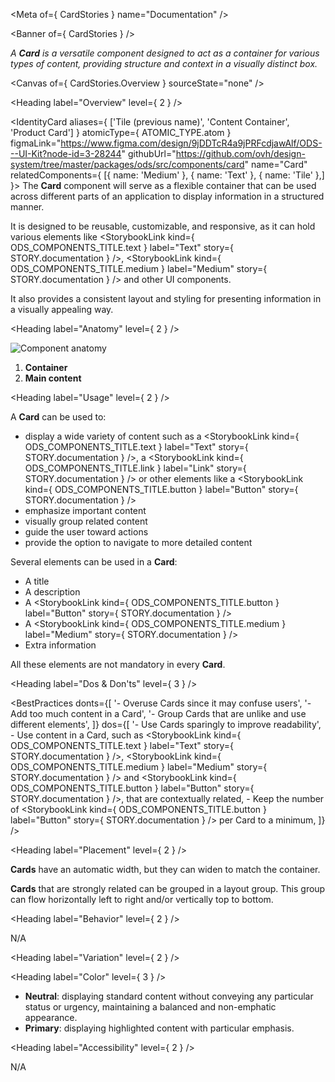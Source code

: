 
<Meta of={ CardStories } name="Documentation" />

<Banner of={ CardStories } />

_A **Card** is a versatile component designed to act as a container for various types of content, providing structure and context in a visually distinct box._

<Canvas of={ CardStories.Overview } sourceState="none" />

<Heading label="Overview" level={ 2 } />

<IdentityCard aliases={ ['Tile (previous name)', 'Content Container', 'Product Card'] }
              atomicType={ ATOMIC_TYPE.atom }
              figmaLink="https://www.figma.com/design/9jDDTcR4a9jPRFcdjawAlf/ODS---UI-Kit?node-id=3-28244"
              githubUrl="https://github.com/ovh/design-system/tree/master/packages/ods/src/components/card"
              name="Card"
              relatedComponents={ [{ name: 'Medium' }, { name: 'Text' }, { name: 'Tile' },] }>
  The **Card** component will serve as a flexible container that can be used across different parts of an application
  to display information in a structured manner.

  It is designed to be reusable, customizable, and responsive, as it can hold various elements like
  <StorybookLink kind={ ODS_COMPONENTS_TITLE.text } label="Text" story={ STORY.documentation } />,
  <StorybookLink kind={ ODS_COMPONENTS_TITLE.medium } label="Medium" story={ STORY.documentation } /> and other UI components.

  It also provides a consistent layout and styling for presenting information in a visually appealing way.
</IdentityCard>

<Heading label="Anatomy" level={ 2 } />

![Component anatomy](components/card/anatomy.png "Component anatomy")

1. **Container**
2. **Main content**

<Heading label="Usage" level={ 2 } />

A **Card** can be used to:

* display a wide variety of content such as a <StorybookLink kind={ ODS_COMPONENTS_TITLE.text } label="Text" story={ STORY.documentation } />, a <StorybookLink kind={ ODS_COMPONENTS_TITLE.link } label="Link" story={ STORY.documentation } /> or other elements like a <StorybookLink kind={ ODS_COMPONENTS_TITLE.button } label="Button" story={ STORY.documentation } />
* emphasize important content
* visually group related content
* guide the user toward actions
* provide the option to navigate to more detailed content

Several elements can be used in a **Card**:

* A title
* A description
* A <StorybookLink kind={ ODS_COMPONENTS_TITLE.button } label="Button" story={ STORY.documentation } />
* A <StorybookLink kind={ ODS_COMPONENTS_TITLE.medium } label="Medium" story={ STORY.documentation } />
* Extra information

All these elements are not mandatory in every **Card**.

<Heading label="Dos & Don'ts" level={ 3 } />

<BestPractices
  donts={[
    '- Overuse Cards since it may confuse users',
    '- Add too much content in a Card',
    '- Group Cards that are unlike and use different elements',
  ]}
  dos={[
    '- Use Cards sparingly to improve readability',
    <span>- Use content in a Card, such as <StorybookLink kind={ ODS_COMPONENTS_TITLE.text } label="Text" story={ STORY.documentation } />, <StorybookLink kind={ ODS_COMPONENTS_TITLE.medium } label="Medium" story={ STORY.documentation } /> and <StorybookLink kind={ ODS_COMPONENTS_TITLE.button } label="Button" story={ STORY.documentation } />, that are contextually related</span>,
    <span>- Keep the number of <StorybookLink kind={ ODS_COMPONENTS_TITLE.button } label="Button" story={ STORY.documentation } /> per Card to a minimum</span>,
  ]}
/>

<Heading label="Placement" level={ 2 } />

**Cards** have an automatic width, but they can widen to match the container.

**Cards** that are strongly related can be grouped in a layout group. This group can flow horizontally left to right and/or vertically top to bottom.

<Heading label="Behavior" level={ 2 } />

N/A

<Heading label="Variation" level={ 2 } />

<Heading label="Color" level={ 3 } />

- **Neutral**: displaying standard content without conveying any particular status or urgency, maintaining a balanced and non-emphatic appearance.
- **Primary**: displaying highlighted content with particular emphasis.

<Heading label="Accessibility" level={ 2 } />

N/A
